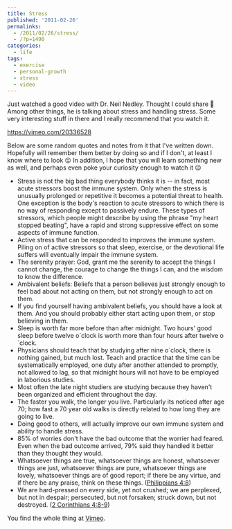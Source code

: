 ---
title: Stress
published: '2011-02-26'
permalinks:
  - /2011/02/26/stress/
  - /?p=1490
categories:
  - life
tags:
  - exercise
  - personal-growth
  - stress
  - video
---

Just watched a good video with Dr. Neil Nedley. Thought I could share 🙂 Among other things, he is talking about stress and handling stress. Some very interesting stuff in there and I really recommend that you watch it.

https://vimeo.com/20336528

Below are some random quotes and notes from it that I've written down. Hopefully will remember them better by doing so and if I don't, at least I know where to look 😛 In addition, I hope that you will learn something new as well, and perhaps even poke your curiosity enough to watch it 😉

- Stress is not the big bad thing everybody thinks it is -- in fact, most acute stressors boost the immune system. Only when the stress is unusually prolonged or repetitive it becomes a potential threat to health. One exception is the body's reaction to acute stressors to which there is no way of responding except to passively endure. These types of stressors, which people might describe by using the phrase "my heart stopped beating", have a rapid and strong suppressive effect on some aspects of immune function.
- Active stress that can be responded to improves the immune system. Piling on of active stressors so that sleep, exercise, or the devotional life suffers will eventually impair the immune system.
- The serenity prayer: God, grant me the serenity to accept the things I cannot change, the courage to change the things I can, and the wisdom to know the difference.
- Ambivalent beliefs: Beliefs that a person believes just strongly enough to feel bad about not acting on them, but not strongly enough to act on them.
- If you find yourself having ambivalent beliefs, you should have a look at them. And you should probably either start acting upon them, or stop believing in them.
- Sleep is worth far more before than after midnight. Two hours' good sleep before twelve o´clock is worth more than four hours after twelve o´clock.
- Physicians should teach that by studying after nine o´clock, there is nothing gained, but much lost. Teach and practice that the time can be systematically employed, one duty after another attended to promptly, not allowed to lag, so that midnight hours will not have to be employed in laborious studies.
- Most often the late night studiers are studying because they haven't been organized and efficient throughout the day.
- The faster you walk, the longer you live. Particularly its noticed after age 70; how fast a 70 year old walks is directly related to how long they are going to live.
- Doing good to others, will actually improve our own immune system and ability to handle stress.
- 85% of worries don't have the bad outcome that the worrier had feared. Even when the bad outcome arrived, 79% said they handled it better than they thought they would.
- Whatsoever things are true, whatsoever things are honest, whatsoever things are just, whatsoever things are pure, whatsoever things are lovely, whatsoever things are of good report; if there be any virtue, and if there be any praise, think on these things. ([Philippians 4:8](https://www.biblegateway.com/passage/?search=Philippians%204:8&version=NJV))
- We are hard-pressed on every side, yet not crushed; we are perplexed, but not in despair; persecuted, but not forsaken; struck down, but not destroyed. ([2 Corinthians 4:8-9](https://www.biblegateway.com/passage/?search=2%20Corinthians%204:8-9&version=NKJV))

You find the whole thing at [Vimeo](https://vimeo.com/20336528).
